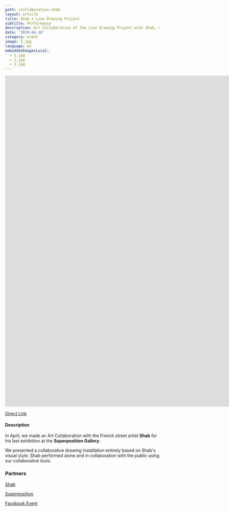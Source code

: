 ```yaml
---
path: /collaboration-shab
layout: article
title: Shab x Live Drawing Project
subtitle: Performance
description: Art Collaboration of the Live Drawing Project with Shab, a French street artist, at the Sitio by Superposition, Lyon, France
date: '2019-04-18'
category: event
image: 2.jpg
language: en
embeddedImagesLocal:
  - 1.jpg
  - 2.jpg
  - 3.jpg
---
```


<iframe
  src="https://player.vimeo.com/video/335872657"
  frameborder="0"
  allowfullscreen
  width="1920"
  height="1080"
></iframe>

[Direct Link](//vimeo.com/335872657)

#### Description

In April, we made an Art Collaboration with the French street artist **Shab** for his last exhibition at the **Superposition Gallery**.

We presented a collaborative drawing installation entirely based on Shab's visual style. Shab performed alone and in collaboration with the public using our collaborative tools.

<ImageGrid props={props} />

### Partners

[Shab](//www.shab-c.com/)

[Superposition](//superposition-lyon.com)

[Facebook Event](//www.facebook.com/events/592231084520436/)
